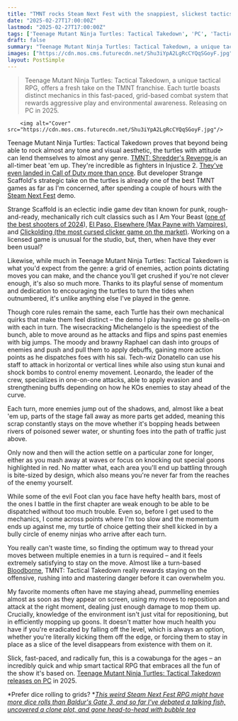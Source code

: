 ```yaml
---
title: "TMNT rocks Steam Next Fest with the snappiest, slickest tactics RPG I've ever played"
date: "2025-02-27T17:00:00Z"
lastmod: "2025-02-27T17:00:00Z"
tags: ['Teenage Mutant Ninja Turtles: Tactical Takedown', 'PC', 'Tactical RPG', 'Strategy', 'Indie']
draft: false
summary: "Teenage Mutant Ninja Turtles: Tactical Takedown, a unique tactical RPG, offers a fresh take on the TMNT franchise.  Each turtle boasts distinct mechanics in this fast-paced, grid-based combat system that rewards aggressive play and environmental awareness.  Releasing on PC in 2025."
images: ["https://cdn.mos.cms.futurecdn.net/Shu3iYpA2LgRcCYQqSGoyF.jpg"]
layout: PostSimple
---
```

> Teenage Mutant Ninja Turtles: Tactical Takedown, a unique tactical RPG, offers a fresh take on the TMNT franchise.  Each turtle boasts distinct mechanics in this fast-paced, grid-based combat system that rewards aggressive play and environmental awareness.  Releasing on PC in 2025.


        <img alt="Cover" src="https://cdn.mos.cms.futurecdn.net/Shu3iYpA2LgRcCYQqSGoyF.jpg"/>
        
Teenage Mutant Ninja Turtles: Tactical Takedown proves that beyond being able to rock almost any tone and visual aesthetic, the turtles with attitude can lend themselves to almost any genre. [TMNT: Shredder's Revenge ](https://www.gamesradar.com/teenage-mutant-ninja-turtles-shredders-revenge-hands-on-preview/)is an all-timer beat 'em up. They're incredible as fighters in Injustice 2. [They've even landed in Call of Duty more than once](https://www.gamesradar.com/modern-warfare-2-season-2-reloaded-adds-tmnts-shredder-raid-episode-2-and-a-new-6v6-map/). But developer Strange Scaffold's strategic take on the turtles is already one of the best TMNT games as far as I'm concerned, after spending a couple of hours with the [Steam Next Fest](https://www.gamesradar.com/games/steam-next-fest-guide/) demo.

Strange Scaffold is an eclectic indie game dev titan known for punk, rough-and-ready, mechanically rich cult classics such as I Am Your Beast ([one of the best shooters of 2024](https://www.gamesradar.com/year-in-review-must-play-shooters-fps-games-of-2024/)), [El Paso, Elsewhere (Max Payne with Vampires)](https://www.gamesradar.com/el-paso-elsewhere-looks-like-a-max-payne-spiritual-successor/), and [Clickolding (the most cursed clicker game on the market)](https://www.gamesradar.com/games/adventure/made-in-2-months-40-minutes-long-and-only-dollar270-among-us-indie-fund-has-already-financed-a-steam-hit-that-i-cant-stop-thinking-about/). Working on a licensed game is unusual for the studio, but, then, when have they ever been usual?



Likewise, while much in Teenage Mutant Ninja Turtles: Tactical Takedown is what you'd expect from the genre: a grid of enemies, action points dictating moves you can make, and the chance you'll get crushed if you're not clever enough, it's also so much more. Thanks to its playful sense of momentum and dedication to encouraging the turtles to turn the tides when outnumbered, it's unlike anything else I've played in the genre.

Though core rules remain the same, each Turtle has their own mechanical quirks that make them feel distinct – the demo I play having me go shells-on with each in turn. The wisecracking Michelangelo is the speediest of the bunch, able to move around as he attacks and flips and spins past enemies with big jumps. The moody and brawny Raphael can dash into groups of enemies and push and pull them to apply debuffs, gaining more action points as he dispatches foes with his sai. Tech-wiz Donatello can use his staff to attack in horizontal or vertical lines while also using stun kunai and shock bombs to control enemy movement. Leonardo, the leader of the crew, specializes in one-on-one attacks, able to apply evasion and strengthening buffs depending on how he KOs enemies to stay ahead of the curve.



Each turn, more enemies jump out of the shadows, and, almost like a beat 'em up, parts of the stage fall away as more parts get added, meaning this scrap constantly stays on the move whether it's bopping heads between rivers of poisoned sewer water, or shunting foes into the path of traffic just above.

Only now and then will the action settle on a particular zone for longer, either as you mash away at waves or focus on knocking out special goons highlighted in red. No matter what, each area you'll end up battling through is bite-sized by design, which also means you're never far from the reaches of the enemy yourself.

While some of the evil Foot clan you face have hefty health bars, most of the ones I battle in the first chapter are weak enough to be able to be dispatched without too much trouble. Even so, before I get used to the mechanics, I come across points where I'm too slow and the momentum ends up against me, my turtle of choice getting their shell kicked in by a bully circle of enemy ninjas who arrive after each turn.



You really can't waste time, so finding the optimum way to thread your moves between multiple enemies in a turn is required – and it feels extremely satisfying to stay on the move. Almost like a turn-based [Bloodborne](https://www.gamesradar.com/bloodborne-guide-walkthrough/), TMNT: Tactical Takedown really rewards staying on the offensive, rushing into and mastering danger before it can overwhelm you.

My favorite moments often have me staying ahead, pummelling enemies almost as soon as they appear on screen, using my moves to reposition and attack at the right moment, dealing just enough damage to mop them up. Crucially, knowledge of the environment isn't just vital for repositioning, but in efficiently mopping up goons. It doesn't matter how much health you have if you're eradicated by falling off the level, which is always an option, whether you're literally kicking them off the edge, or forcing them to stay in place as a slice of the level disappears from existence with them on it.

Slick, fast-paced, and radically fun, this is a cowabunga for the ages – an incredibly quick and whip smart tactical RPG that embraces all the fun of the show it's based on. [Teenage Mutant Ninja Turtles: Tactical Takedown releases on PC](https://store.steampowered.com/app/3229100/Teenage_Mutant_Ninja_Turtles_Tactical_Takedown/) in 2025.

*Prefer dice rolling to grids? *[<em>This weird Steam Next Fest RPG might have more dice rolls than Baldur's Gate 3, and so far I've debated a talking fish, uncovered a clone plot, and gone head-to-head with bubble tea</em>](https://www.gamesradar.com/games/rpg/weird-steam-next-fest-rpg-moves-of-the-diamond-hand-might-have-more-dice-rolls-than-baldurs-gate-3-and-so-far-ive-debated-a-talking-fish-uncovered-a-clone-plot-and-gone-head-to-head-with-bubble-tea/)
        
